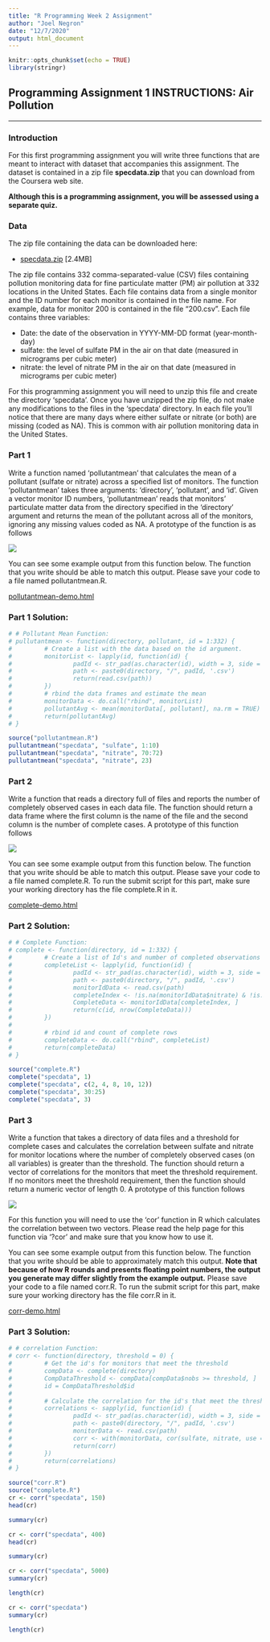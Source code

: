 ```yaml
---
title: "R Programming Week 2 Assignment"
author: "Joel Negron"
date: "12/7/2020"
output: html_document
---
```


```r
knitr::opts_chunk$set(echo = TRUE)
library(stringr)
```

## Programming Assignment 1 INSTRUCTIONS: Air Pollution

***

### Introduction

For this first programming assignment you will write three functions that are meant to interact with dataset that accompanies this assignment. The dataset is contained in a zip file **specdata.zip** that you can download from the Coursera web site. 

**Although this is a programming assignment, you will be assessed using a separate quiz.**


### Data

The zip file containing the data can be downloaded here:

* [specdata.zip](https://d396qusza40orc.cloudfront.net/rprog%2Fdata%2Fspecdata.zip) [2.4MB]

The zip file contains 332 comma-separated-value (CSV) files containing pollution monitoring data for fine particulate matter (PM) air pollution at 332 locations in the United States. Each file contains data from a single monitor and the ID number for each monitor is contained in the file name. For example, data for monitor 200 is contained in the file "200.csv". Each file contains three variables:

* Date: the date of the observation in YYYY-MM-DD format (year-month-day)
* sulfate: the level of sulfate PM in the air on that date (measured in micrograms per cubic meter)
* nitrate: the level of nitrate PM in the air on that date (measured in micrograms per cubic meter)

For this programming assignment you will need to unzip this file and create the directory 'specdata'. Once you have unzipped the zip file, do not make any modifications to the files in the 'specdata' directory. In each file you'll notice that there are many days where either sulfate or nitrate (or both) are missing (coded as NA). This is common with air pollution monitoring data in the United States.

### Part 1

Write a function named 'pollutantmean' that calculates the mean of a pollutant (sulfate or nitrate) across a specified list of monitors. The function 'pollutantmean' takes three arguments: 'directory', 'pollutant', and 'id'. Given a vector monitor ID numbers, 'pollutantmean' reads that monitors' particulate matter data from the directory specified in the 'directory' argument and returns the mean of the pollutant across all of the monitors, ignoring any missing values coded as NA. A prototype of the function is as follows

![](./Pollutant function example IMG.png)

You can see some example output from this function below. The function that you write should be able to match this output. Please save your code to a file named pollutantmean.R.


[pollutantmean-demo.html](https://d18ky98rnyall9.cloudfront.net/_3b0da118473bfa0845efddcbe29cc336_pollutantmean-demo.html?Expires=1607385600&Signature=VKuCfI6-h5hFDr~CWrwCSm1L~q~8pMzuF1CWdl6bzU8aE7wbsPKi63LR6s9GGDZ6-HXJsm~gum67-J7or4WWcD0ZJdRUwLcbQ6g7h7ayBx9KPY7sZDGcB-vg5YmFxG2ktZpfwLJ67OGvxyNiE3Ei7A13dKKIh657w0Z0sjGRwO4_&Key-Pair-Id=APKAJLTNE6QMUY6HBC5A)

### Part 1 Solution:

```r
# # Pollutant Mean Function:
# pullutantmean <- function(directory, pollutant, id = 1:332) {
#         # Create a list with the data based on the id argument.
#         monitorList <- lapply(id, function(id) {
#                 padId <- str_pad(as.character(id), width = 3, side = "left", pad = "0")
#                 path <- paste0(directory, "/", padId, '.csv')
#                 return(read.csv(path))
#         })
#         # rbind the data frames and estimate the mean
#         monitorData <- do.call("rbind", monitorList)
#         pollutantAvg <- mean(monitorData[, pollutant], na.rm = TRUE)
#         return(pollutantAvg)
# }
```

```r
source("pollutantmean.R")
pullutantmean("specdata", "sulfate", 1:10)
pullutantmean("specdata", "nitrate", 70:72)
pullutantmean("specdata", "nitrate", 23)
```

### Part 2

Write a function that reads a directory full of files and reports the number of completely observed cases in each data file. The function should return a data frame where the first column is the name of the file and the second column is the number of complete cases. A prototype of this function follows

![](./Complete function example IMG.png)

You can see some example output from this function below. The function that you write should be able to match this output. Please save your code to a file named complete.R. To run the submit script for this part, make sure your working directory has the file complete.R in it.

[complete-demo.html](https://d18ky98rnyall9.cloudfront.net/_3b0da118473bfa0845efddcbe29cc336_complete-demo.html?Expires=1607385600&Signature=UMD4wSN~GPk7kdyYhla63BP28M0NNEhFVD~E2TKktJPFoK7Fy6FXLYu~8MdyjvNScK-md~-SbcjhBI9il1Io6W8I7tNcClU5iDiE0Wx1QsjFv8fii6cunaeG4L03IzQ7TPLcsgBnW5a~AG1t3h-Fkuf1V-4EqApyCI7wbS42nrY_&Key-Pair-Id=APKAJLTNE6QMUY6HBC5A)

### Part 2 Solution:

```r
# # Complete Function:
# complete <- function(directory, id = 1:332) {
#         # Create a list of Id's and number of completed observations
#         completeList <- lapply(id, function(id) {
#                 padId <- str_pad(as.character(id), width = 3, side = "left", pad = "0")
#                 path <- paste0(directory, "/", padId, '.csv')
#                 monitorIdData <- read.csv(path)
#                 completeIndex <- !is.na(monitorIdData$nitrate) & !is.na(monitorIdData$sulfate)
#                 CompleteData <- monitorIdData[completeIndex, ]
#                 return(c(id, nrow(CompleteData)))
#         })
#         
#         # rbind id and count of complete rows
#         completeData <- do.call("rbind", completeList)
#         return(completeData)
# }
```

```r
source("complete.R")
complete("specdata", 1)
complete("specdata", c(2, 4, 8, 10, 12))
complete("specdata", 30:25)
complete("specdata", 3)
```

### Part 3

Write a function that takes a directory of data files and a threshold for complete cases and calculates the correlation between sulfate and nitrate for monitor locations where the number of completely observed cases (on all variables) is greater than the threshold. The function should return a vector of correlations for the monitors that meet the threshold requirement. If no monitors meet the threshold requirement, then the function should return a numeric vector of length 0. A prototype of this function follows

![](./Corr function example IMG.png)

For this function you will need to use the 'cor' function in R which calculates the correlation between two vectors. Please read the help page for this function via '?cor' and make sure that you know how to use it.

You can see some example output from this function below. The function that you write should be able to approximately match this output. **Note that because of how R rounds and presents floating point numbers, the output you generate may differ slightly from the example output.** Please save your code to a file named corr.R. To run the submit script for this part, make sure your working directory has the file corr.R in it.

[corr-demo.html](https://d18ky98rnyall9.cloudfront.net/_e92e575b8e62dcb1e3a086d2ff0d5a1e_corr-demo.html?Expires=1607385600&Signature=X2cRd8QZrmKorYwWCtCJGQx4kkcYON6gIsIbbrDMPVWRaJNk-AP-HfX5~tpm4KGKWHYLIW3pfy-kbl3vMgsuXiNcDu-aPq1PtnmwwYeyawN0XUOHjiw~FhxPEIEzQ8wkRY~1fBGMqtzjYlqGUbwlHNLfL08avuOx~Il3JGa80Hs_&Key-Pair-Id=APKAJLTNE6QMUY6HBC5A)

### Part 3 Solution:

```r
# # correlation Function:
# corr <- function(directory, threshold = 0) {
#         # Get the id's for monitors that meet the threshold
#         compData <- complete(directory)
#         CompDataThreshold <- compData[compData$nobs >= threshold, ]
#         id = CompDataThreshold$id
#         
#         # Calculate the correlation for the id's that meet the threshold and save in a vector
#         correlations <- sapply(id, function(id) {
#                 padId <- str_pad(as.character(id), width = 3, side = "left", pad = "0")
#                 path <- paste0(directory, "/", padId, '.csv')
#                 monitorData <- read.csv(path)
#                 corr <- with(monitorData, cor(sulfate, nitrate, use = "complete.obs"))
#                 return(corr)
#         })
#         return(correlations)
# }
```

```r
source("corr.R")
source("complete.R")
cr <- corr("specdata", 150)
head(cr)

summary(cr)

cr <- corr("specdata", 400)
head(cr)

summary(cr)

cr <- corr("specdata", 5000)
summary(cr)

length(cr)

cr <- corr("specdata")
summary(cr)

length(cr)
```









